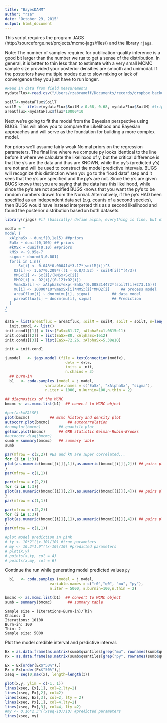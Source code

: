 ```yaml
---
title: "BayesDAMM"
author: "rza"
date: "October 29, 2015"
output: html_document
---
```


This script requires the program JAGS (http://sourceforge.net/projects/mcmc-jags/files/) and the library `rjags`.

Note: The number of samples required for publication-quality inference is a good bit larger than the number we run to get a sense of the distribution.  In general, it is better to thin less than to estimate with a very small MCMC sample size provided your posterior densities are smooth and unimodal.  If the posteriors have multiple modes due to slow mixing or lack of convergence they you just have to run longer.


```r
#Read in data from field measurements
mydataFlux<-read.csv("/Users/rzabramoff/Documents/records/dropbox backup/dropbox.6.1.2015/BU/Dissertation_Research/data 2014/Ch4/DAMM-MCNiP/hfdata.csv", sep=",",header=T, na.strings="NA")

soilT<-mydataFlux$SoilT
soilM <-  ifelse(mydataFlux$SoilM > 0.68, 0.68, mydataFlux$SoilM) #trip values are > porosity (0.6825397)
areaCflux<-mydataFlux$flux*10000*10
```

Next we're going to fit the model from the Bayesian perspective using BUGS.  This will allow you to compare the Likelihood and Bayesian approaches and will serve as the foundation for building a more complex model.

For priors we'll assume fairly weak Normal priors on the regression parameters.  The final line where we compute py looks identical to the line before it where we calculate the likelihood of y, but the critical difference is that the y's are the data and thus are KNOWN, while the py's (predicted y's) are not and will be used to construct the model predictive intervals.  BUGS will recognize this distinction when you go to the “load data” step and it sees that the y's are specified and the py's are not.  Since the y's are given BUGS knows that you are saying that the data has this likelihood, while since the py's are not specified BUGS knows that you want the py's to be random numbers drawn from the Normal.  Alternatively, if the py's HAD been specified as an independent data set (e.g. counts of a second species), then BUGS would have instead interpreted this as a second likelihood and found the posterior distribution based on both datasets.

```r
library(rjags) #if (basically) define alpha, everything is fine, but otherwise...weirdness
 
modfx = "
model {
  xAlphaSx ~ dunif(0,1e15) ##priors
  EaSx ~ dunif(0,100) ## priors
  #kMSx ~ dunif(0,10) ##priors
  kMSx <- 9.95e-7
  sigma ~ dnorm(3,0.001)
  for(i in 1:n){
	  Sx[i] <- 0.048*0.000414*3.17*(soilM[i])^3
    O2[i] <- 1.67*0.209*(((1 - 0.8/2.52) - soilM[i])^(4/3))    
    MMSx[i] <- Sx[i]/(kMSx+Sx[i])
    MMO2[i] <- O2[i]/(0.121+O2[i])
    VmaxSx[i] <- xAlphaSx*exp(-EaSx/(0.008314472*(soilT[i]+273.15)))    
    mu[i] <- 10000*10*VmaxSx[i]*MMSx[i]*MMO2[i]     ## process model
    areaCflux[i] ~ dnorm(mu[i], sigma)    		## data model
    pareaCflux[i] ~ dnorm(mu[i], sigma)			## Prediction
  }
}
"

data = list(areaCflux = areaCflux, soilM = soilM, soilT = soilT, n=length(soilT))
  init.cond1 <- list()
init.cond1[[1]] = list(EaSx=61.77, xAlphaSx=1.0815e11)
init.cond1[[2]] = list(EaSx=80, xAlphaSx=1e12)
init.cond1[[3]] = list(EaSx=72.26, xAlphaSx=5.38e10)

init = init.cond1

j.model   <- jags.model (file = textConnection(modfx),
                           data = data,
                           inits = init,
                           n.chains = 3)
  ## burn-in
  b1   <- coda.samples (model = j.model,
                  variable.names = c("EaSx", "xAlphaSx", "sigma"),
                  n.iter = 1000, n.burnin=100,n.thin = 2)

## diagnostics of the MCMC
bmcmc <- as.mcmc.list(b1)  ## convert to MCMC object

#par(ask=FALSE)
plot(bmcmc)  		## mcmc history and density plot
autocorr.plot(bmcmc)		## autocorrelation
#cumuplot(bmcmc)		## quantile plot
gelman.plot(bmcmc)		## GRB statistic Gelman-Rubin-Brooks
#autocorr.diag(bmcmc)
sumb = summary(bmcmc)  	## summary table
sumb

par(mfrow = c(2,2)) #Ea and kM are super correlated...
for (i in 1:3){
plot(as.numeric(bmcmc[[i]][,1]),as.numeric(bmcmc[[i]][,2]))	## pairs plot to evaluate parameter correlation
}
par(mfrow = c(1,1))

par(mfrow = c(2,2))
for (i in 1:3){
plot(as.numeric(bmcmc[[i]][,2]),as.numeric(bmcmc[[i]][,4]))	## pairs plot to evaluate parameter correlation
}
par(mfrow = c(1,1))

par(mfrow = c(2,2))
for (i in 1:3){
plot(as.numeric(bmcmc[[i]][,1]),as.numeric(bmcmc[[i]][,4]))	## pairs plot to evaluate parameter correlation
}
par(mfrow = c(1,1))

#plot model prediction in pink
# ty <- 10*2^((x-10)/10) #true parameters
# my <- 10.2*1.9^((x-10)/10) #predicted parameters
# plot(x,y)
# points(x,ty, col = 4)
# points(x,my, col = 6)
```

Continue the run while generating model predicted values `py`
```r
  b1   <- coda.samples (model = j.model,
                    variable.names = c("r0","q0", "mu", "py"),
                    n.iter = 5000, n.burnin=100,n.thin = 2)

bmcmc <- as.mcmc.list(b1)  ## convert to MCMC object
sumb = summary(bmcmc)		## summary table
```
```
Sample size = (Iterations-Burn-in)/Thin
Chains: 3
Iterations: 10100
Burn-in: 100
Thin: 2
Sample size: 5000
```

Plot the model credible interval and predictive interval.
```r
Ex = as.data.frame(as.matrix(sumb$quantiles[grep("mu", rownames(sumb$quantiles), ignore.case=T),c(1,3,5)]))
Px = as.data.frame(as.matrix(sumb$quantiles[grep("py", rownames(sumb$quantiles), ignore.case=T),c(1,3,5)]))

Ex = Ex[order(Ex$"50%"),]
Px = Px[order(Px$"50%"),]
xseq = seq(0,max(x), length=length(x))

plot(x,y, ylim = c(-1, 1))
lines(xseq, Ex[,1], col=2,lty=2)
lines(xseq, Ex[,2], col=2)
lines(xseq, Ex[,3], col=2, lty = 2)
lines(xseq, Px[,1], col=4,lty=2)
lines(xseq, Px[,3], col=4, lty =2)
#my <- 0.16*2.3^((xseq-10)/10) #predicted parameters
lines(xseq, my)
```
